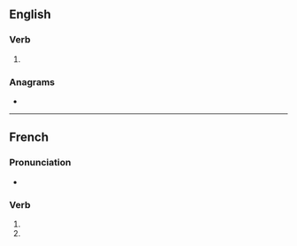 {{also|galvanisés}}
==English==

===Verb===
{{head|en|verb form}}

# {{en-third-person singular of|galvanise}}

===Anagrams===
* {{anagrams|en|vaginaless}}

----

==French==

===Pronunciation===
* {{homophones|lang=fr|galvanise|galvanisent}}

===Verb===
{{head|fr|verb form}}

# {{inflection of|galvaniser||2|s|pres|indc|lang=fr}}
# {{inflection of|galvaniser||2|s|pres|subj|lang=fr}}
